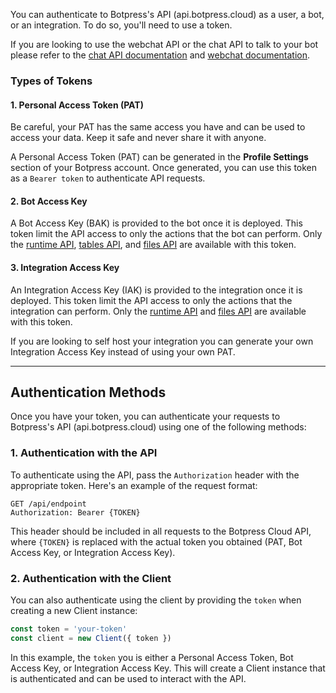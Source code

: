 You can authenticate to Botpress's API (api.botpress.cloud) as a user, a bot, or an integration. To do so, you'll need to use a token.

<Tip>If you are looking to use the webchat API or the chat API to talk to your bot please refer to the [chat API documentation](/api-reference/chat-api/introduction) and [webchat documentation](/webchat/introduction).</Tip>

### Types of Tokens

#### 1. Personal Access Token (PAT)

<Warning>Be careful, your PAT has the same access you have and can be used to access your data. Keep it safe and never share it with anyone.</Warning>

A Personal Access Token (PAT) can be generated in the **Profile Settings** section of your Botpress account. Once generated, you can use this token as a `Bearer token` to authenticate API requests.

#### 2. Bot Access Key

A Bot Access Key (BAK) is provided to the bot once it is deployed. This token limit the API access to only the actions that the bot can perform. Only the [runtime API](/api-reference/runtime-api/getting-started), [tables API](/api-reference/tables-api/getting-started), and [files API](/api-reference/files-api/getting-started) are available with this token.

#### 3. Integration Access Key

An Integration Access Key (IAK) is provided to the integration once it is deployed. This token limit the API access to only the actions that the integration can perform. Only the [runtime API](/api-reference/runtime-api/getting-started) and [files API](/api-reference/files-api/getting-started) are available with this token.

<Note>If you are looking to self host your integration you can generate your own Integration Access Key instead of using your own PAT.</Note>

---

## Authentication Methods

Once you have your token, you can authenticate your requests to Botpress's API (api.botpress.cloud) using one of the following methods:

### 1. Authentication with the API

To authenticate using the API, pass the `Authorization` header with the appropriate token. Here's an example of the request format:

```http
GET /api/endpoint
Authorization: Bearer {TOKEN}
```

This header should be included in all requests to the Botpress Cloud API, where `{TOKEN}` is replaced with the actual token you obtained (PAT, Bot Access Key, or Integration Access Key).

### 2. Authentication with the Client

You can also authenticate using the client by providing the `token` when creating a new Client instance:

```javascript
const token = 'your-token'
const client = new Client({ token })
```

In this example, the `token` you is either a Personal Access Token, Bot Access Key, or Integration Access Key. This will create a Client instance that is authenticated and can be used to interact with the API.
